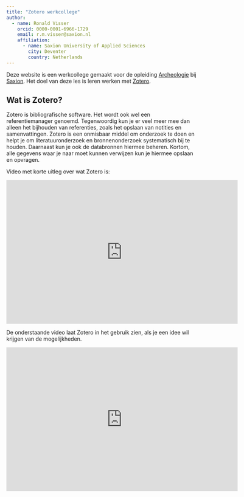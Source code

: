 ```yaml
---
title: "Zotero werkcollege"
author:
  - name: Ronald Visser
    orcid: 0000-0001-6966-1729
    email: r.m.visser@saxion.nl
    affiliation: 
      - name: Saxion University of Applied Sciences
        city: Deventer
        country: Netherlands
---
```


Deze website is een werkcollege gemaakt voor de opleiding [Archeologie](https://www.saxion.nl/opleidingen/voltijd/bachelor/archeologie) bij [Saxion](https://www.saxion.nl/). Het doel van deze les is leren werken met [Zotero](https://www.zotero.org/).

## Wat is Zotero?

Zotero is bibliografische software. Het wordt ook wel een referentiemanager genoemd. Tegenwoordig kun je er veel meer mee dan alleen het bijhouden van referenties, zoals het opslaan van notities en samenvattingen. Zotero is een onmisbaar middel om onderzoek te doen en helpt je om literatuuronderzoek en bronnenonderzoek systematisch bij te houden. Daarnaast kun je ook de databronnen hiermee beheren. Kortom, alle gegevens waar je naar moet kunnen verwijzen kun je hiermee opslaan en opvragen.

Video met korte uitleg over wat Zotero is:

<iframe id="kaltura_player" type="text/javascript" src="https://cdnapisec.kaltura.com/p/1488881/embedPlaykitJs/uiconf_id/52267962?iframeembed=true&amp;entry_id=1_kxzxk0zi&amp;config[provider]={&quot;widgetId&quot;:&quot;1_375t3i8d&quot;}&amp;config[playback]={&quot;startTime&quot;:0}" style="width: 608px;height: 378px;border: 0;" allowfullscreen webkitallowfullscreen mozAllowFullScreen allow="autoplay *; fullscreen *; encrypted-media *" sandbox="allow-downloads allow-forms allow-same-origin allow-scripts allow-top-navigation allow-pointer-lock allow-popups allow-modals allow-orientation-lock allow-popups-to-escape-sandbox allow-presentation allow-top-navigation-by-user-activation" title="Zotero (1) Uitleg">

</iframe>

De onderstaande video laat Zotero in het gebruik zien, als je een idee wil krijgen van de mogelijkheden.

<iframe id="kaltura_player" type="text/javascript" src="https://cdnapisec.kaltura.com/p/1488881/embedPlaykitJs/uiconf_id/52267962?iframeembed=true&amp;entry_id=1_0o0aknxo&amp;config[provider]={&quot;widgetId&quot;:&quot;1_ukywuy85&quot;}&amp;config[playback]={&quot;startTime&quot;:0}" style="width: 608px;height: 378px;border: 0;" allowfullscreen webkitallowfullscreen mozAllowFullScreen allow="autoplay *; fullscreen *; encrypted-media *" sandbox="allow-downloads allow-forms allow-same-origin allow-scripts allow-top-navigation allow-pointer-lock allow-popups allow-modals allow-orientation-lock allow-popups-to-escape-sandbox allow-presentation allow-top-navigation-by-user-activation" title="Zotero (2) praktisch">

</iframe>
